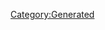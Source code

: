 {{Texts/Bank/BankData
}}

{{Texts/Bank/BankValue:
 | Key=talk_time_01
 | Value=女神の歌で、<br/>あなたに力をあげるわ
}}
                    
{{Texts/Bank/BankValue:
 | Key=talk_time_02
 | Value=ほら、<br/>早く私を楽しませてごらんなさい
}}
                    
{{Texts/Bank/BankValue:
 | Key=talk_time_03
 | Value=身体のケアは大事よ。<br/>特に喉は、しっかりしないとね
}}
                    
{{Texts/Bank/BankValue:
 | Key=talk_time_04
 | Value=人はなぜ、歌を歌うのかしら？<br/>そして、私も…
}}
                    
{{Texts/Bank/BankValue:
 | Key=talk_time_05
 | Value=私のことを知りたいの？<br/>なら、私の歌を聴きなさい
}}
                    
{{Texts/Bank/BankValue:
 | Key=talk_time_06
 | Value=…どこに行ったのかしらね
}}
                    
{{Texts/Bank/BankValue:
 | Key=talk_time_07
 | Value=あら…<br/>あんなところにウミネコ
}}
                    
{{Texts/Bank/BankValue:
 | Key=talk_time_08
 | Value=女神もたまには暇を感じたくなるのよ
}}
                    
{{Texts/Bank/BankValue:
 | Key=talk_login_01
 | Value=おはよう。<br/>お目覚めはいかが？
}}
                    
{{Texts/Bank/BankValue:
 | Key=talk_login_02
 | Value=輝く太陽のように、<br/>力強く歌いましょうか
}}
                    
{{Texts/Bank/BankValue:
 | Key=talk_login_03
 | Value=一緒に休憩する？<br/>フフフ
}}
                    
{{Texts/Bank/BankValue:
 | Key=talk_login_04
 | Value=きれいな夜ね。<br/>まだまだ歌えるわよ？
}}
                    
{{Texts/Bank/BankValue:
 | Key=talk_login_05
 | Value=もう眠るわ。<br/>体調管理が大事なの
}}
                    
{{Texts/Bank/BankValue:
 | Key=talk_comeback_01
 | Value=一度女神に魅せられたら、<br/>逃れられないものよ
}}
                    
{{Texts/Bank/BankValue:
 | Key=talk_comeback_02
 | Value=今日も頑張りなさい
}}
                    
{{Texts/Bank/BankValue:
 | Key=talk_birthday_01
 | Value=私、誕生日なんて<br/>祝ってもらったことがないの
}}
                    
{{Texts/Bank/BankValue:
 | Key=talk_event_01
 | Value=不思議ね、年が明ける瞬間って。<br/>何もかも、新しくなったような<br/>気分になるわ
}}
                    
{{Texts/Bank/BankValue:
 | Key=talk_event_02
 | Value=今日はバレンタイン。<br/>甘いチョコレートとともに、<br/>愛を伝えあう日…なんですって
}}
                    
{{Texts/Bank/BankValue:
 | Key=talk_event_03
 | Value=節分ね。<br/>豆まきをするといっていたけど、<br/>楽しいのかしら？
}}
                    
{{Texts/Bank/BankValue:
 | Key=talk_event_04
 | Value=ひな祭り、ね…<br/>どんな祭りになるのか楽しみだわ
}}
                    
{{Texts/Bank/BankValue:
 | Key=talk_event_05
 | Value=お返し？せっかくだから<br/>もらってあげるわ
}}
                    
{{Texts/Bank/BankValue:
 | Key=talk_event_06
 | Value=実は、私、カナメの妹なの。<br/>なんて嘘よ、<br/>今日はエイプリルフールだもの
}}
                    
{{Texts/Bank/BankValue:
 | Key=talk_event_07
 | Value=休みというのは、<br/>気の向くままに過ごすものよ
}}
                    
{{Texts/Bank/BankValue:
 | Key=talk_event_08
 | Value=ウェディングドレスを着たら、<br/>みんな寂しそうな顔をしていたの。<br/>何故かしら
}}
                    
{{Texts/Bank/BankValue:
 | Key=talk_event_09
 | Value=星は歌う。離れ離れになった<br/>恋人たちの悲しき歌を…
}}
                    
{{Texts/Bank/BankValue:
 | Key=talk_event_10
 | Value=スイカ割り、ビーチフラッグ…<br/>面白いわね
}}
                    
{{Texts/Bank/BankValue:
 | Key=talk_event_11
 | Value=ミラージュがそわそわしながら<br/>お祭りに行ったわ。<br/>ふふっ、楽しみにしてたのね
}}
                    
{{Texts/Bank/BankValue:
 | Key=talk_event_12
 | Value=月見団子？…ひとつだけいただくわ
}}
                    
{{Texts/Bank/BankValue:
 | Key=talk_event_13
 | Value=マキナが仮装用の衣装を用意して<br/>くれるそうよ。どんなハロウィンに<br/>なるのかしら
}}
                    
{{Texts/Bank/BankValue:
 | Key=talk_event_14
 | Value=戦場でも文化祭でも、<br/>ライブなら全力で歌うだけよ
}}
                    
{{Texts/Bank/BankValue:
 | Key=talk_event_15
 | Value=メリークリスマス。<br/>空に雪降る神秘の夜…<br/>素敵な聖夜が訪れるといいわね
}}
                    
{{Texts/Bank/BankValue:
 | Key=talk_event_16
 | Value=来年はどんな出会いがあって、<br/>どんな思い出が紡がれるのかしら
}}
                    
{{Texts/Bank/BankValue:
 | Key=talk_event_17
 | Value=すごい数の観客…<br/>でも、まだ終わりじゃないわよ？
}}
                    
{{Texts/Bank/BankValue:
 | Key=talk_event_18
 | Value=100万人の期待、<br/>私が応えてみせるわ！
}}
                    
{{Texts/Bank/BankValue:
 | Key=talk_event_19
 | Value=200万ダウンロード…<br/>面白くなってきたじゃない
}}
                    
{{Texts/Bank/BankValue:
 | Key=talk_event_20
 | Value=一周年を迎えられたのも、<br/>あなたのおかげね
}}
                    
{{Texts/Bank/BankValue:
 | Key=touch_reaction_01
 | Value=あら、どうしたの？
}}
                    
{{Texts/Bank/BankValue:
 | Key=touch_reaction_02
 | Value=まあ、なかなかいい度胸じゃない
}}
                    
{{Texts/Bank/BankValue:
 | Key=touch_reaction_03
 | Value=ふふっ、おいたがすぎるわよ
}}
                    
{{Texts/Bank/BankValue:
 | Key=touch_reaction_04
 | Value=女神の歌で、<br/>あなたに力をあげるわ
}}
                    
{{Texts/Bank/BankValue:
 | Key=touch_reaction_05
 | Value=ほら、<br/>早く私を楽しませてごらんなさい
}}
                    
{{Texts/Bank/BankValue:
 | Key=touch_reaction_06
 | Value=身体のケアは大事よ。<br/>特に喉は、しっかりしないとね
}}
                    
{{Texts/Bank/BankValue:
 | Key=touch_reaction_07
 | Value=何か用？<br/>話くらいなら聞いてあげるわ
}}
                    
{{Texts/Bank/BankValue:
 | Key=touch_reaction_08
 | Value=…撫でられるって<br/>不思議な気持ちね
}}
                    
{{Texts/Bank/BankValue:
 | Key=login_reaction_01
 | Value=女神からのおくりものよ、<br/>受け取って
}}
                    
{{Texts/Bank/BankValue:
 | Key=login_reaction_02
 | Value=きっとあなたの力になってくれるわ
}}
                    
{{Texts/Bank/BankValue:
 | Key=simulation_result_01
 | Value=なかなかいいライブだったわ。<br/>シミュレーションというのも、<br/>たまには悪くないものね
}}
                    
{{Texts/Bank/BankValue:
 | Key=go_diva_result_01
 | Value=努力は報われる。<br/>そう言うでしょう？
}}
                    
{{Texts/Bank/BankValue:
 | Key=go_diva_result_02
 | Value=自分の世界が少しずつ広がるのは<br/>不思議な気分ね
}}
                    
{{Texts/Bank/BankValue:
 | Key=go_diva_result_03
 | Value=『特別』って響き…<br/>惹かれるものがあるわよね？
}}
                    
{{Texts/Bank/BankValue:
 | Key=intimacy_pointup_01
 | Value=ふふっ
}}
                    
{{Texts/Bank/BankValue:
 | Key=intimacy_pointup_02
 | Value=いいわね
}}
                    
{{Texts/Bank/BankValue:
 | Key=intimacy_pointup_03
 | Value=上出来だわ
}}
                    
{{Texts/Bank/BankValue:
 | Key=present_01
 | Value=ありがとう
}}
                    
{{Texts/Bank/BankValue:
 | Key=present_02
 | Value=ここにはまだ食べたことないものが<br/>たくさんあるわね
}}
                    
{{Texts/Bank/BankValue:
 | Key=present_03
 | Value=たまには、いつもと違うものを<br/>食べてみようかしら
}}
                    
{{Texts/Bank/BankValue:
 | Key=present_04
 | Value=食事の時間ね。<br/>少しだけ休憩しようかしら
}}
                    
{{Texts/Bank/BankValue:
 | Key=present_05
 | Value=元気がない…？<br/>自分じゃよくわからないわ
}}
                    
{{Texts/Bank/BankValue:
 | Key=present_06
 | Value=ふふっ、いつもと違う<br/>楽しいことをしてみたいわね
}}
                    
{{Texts/Bank/BankValue:
 | Key=present_07
 | Value=気分転換…っていうものをするには<br/>どうすればいいのかしら
}}
                    
{{Texts/Bank/BankValue:
 | Key=present_08
 | Value=こう見えて、香りや肌触りには<br/>気を使っているの
}}
                    
{{Texts/Bank/BankValue:
 | Key=present_09
 | Value=おしゃれなものを持つと<br/>気分が変わると聞いたわ…<br/>そういうもの？
}}
                    
{{Texts/Bank/BankValue:
 | Key=present_10
 | Value=あまり買い物はしないけれど、<br/>たまには悪くないわね
}}
                    
{{Texts/Bank/BankValue:
 | Key=present_11
 | Value=いいわね
}}
                    
{{Texts/Bank/BankValue:
 | Key=cs_touch_reaction_01
 | Value=私を呼んだ？
}}
                    
{{Texts/Bank/BankValue:
 | Key=cs_touch_reaction_02
 | Value=女神の歌声を聞きたいの？
}}
                    
{{Texts/Bank/BankValue:
 | Key=cs_touch_reaction_03
 | Value=少し話相手になってくれる？
}}
                    
{{Texts/Bank/BankValue:
 | Key=cs_touch_reaction_04
 | Value=…クラゲチップスって<br/>美味しいのかしら
}}
                    
{{Texts/Bank/BankValue:
 | Key=cs_touch_reaction_05
 | Value=水は冷たい。風は涼しい。<br/>人の手は…あたたかい
}}
                    
{{Texts/Bank/BankValue:
 | Key=cs_touch_reaction_06
 | Value=今日も女神の歌を、<br/>銀河に響かせるわ
}}
                    
{{Texts/Bank/BankValue:
 | Key=cs_touch_reaction_07
 | Value=魅力的な衣装は、<br/>歌を魅せるためにある<br/>…そうでしょう？
}}
                    
{{Texts/Bank/BankValue:
 | Key=cs_touch_reaction_08
 | Value=暇なら、一緒に海に行く？
}}
                    
{{Texts/Bank/BankValue:
 | Key=cs_touch_reaction_09
 | Value=まだまだ、<br/>私について来られるでしょう？
}}
                    
{{Texts/Bank/BankValue:
 | Key=cs_touch_reaction_10
 | Value=ふふ。もっと話しましょう？
}}
                    
{{Texts/Bank/BankValue:
 | Key=talk_event_21
 | Value=フレイアのバースデーパーティーの<br/>準備…今年は、私も参加してみよう<br/>かしら
}}
                    
{{Texts/Bank/BankValue:
 | Key=talk_event_22
 | Value=美雲
}}
                    
{{Texts/Bank/BankValue:
 | Key=talk_event_23
 | Value=カナメ、誕生日おめでとう。<br/>みんな色々準備をしているようね
}}
                    
{{Texts/Bank/BankValue:
 | Key=talk_event_24
 | Value=マキナ、誕生日おめでとう。<br/>今日はあなたの選んだ服を着てあげる
}}
                    
{{Texts/Bank/BankValue:
 | Key=talk_event_25
 | Value=レイナの誕生日パーティー、<br/>今年もマキナがすごく<br/>張り切っていたわ
}}
                    
{{Texts/Bank/BankValue:
 | Key=talk_event_26
 | Value=ランカ、誕生日おめでとう。<br/>にぎやかな一日になりそうね。
}}
                    
{{Texts/Bank/BankValue:
 | Key=talk_event_27
 | Value=シェリル…ランカとアルトに<br/>祝われて、とても幸せそうね
}}
                    
{{Texts/Bank/BankValue:
 | Key=talk_event_28
 | Value=ねぇ、ガムリン。ミレーヌの誕生日を<br/>祝い損ねないように気をつけなさい
}}
                    
{{Texts/Bank/BankValue:
 | Key=talk_event_29
 | Value=ガムリン、バサラへの誕生日<br/>プレゼントを考えているみたいね。<br/>何を贈るつもりなのかしら
}}
                    
{{Texts/Bank/BankValue:
 | Key=talk_event_30
 | Value=今日のミンメイの歌声、<br/>とても綺麗な色をしているわ。<br/>愛に満ちた星雲の色…
}}
                    
{{Texts/Bank/BankValue:
 | Key=talk_event_31
 | Value=ハヤテ
}}
                    
{{Texts/Bank/BankValue:
 | Key=talk_event_32
 | Value=ミラージュ。誕生日おめでとう<br/>あなたにはいつも感謝しているわ<br/>…本当よ？
}}
                    
{{Texts/Bank/BankValue:
 | Key=talk_event_33
 | Value=誕生日おめでとう、メッサー。<br/>…祝われるのは苦手、<br/>って顔してるわね
}}
                    
{{Texts/Bank/BankValue:
 | Key=talk_event_34
 | Value=アラド
}}
                    
{{Texts/Bank/BankValue:
 | Key=talk_event_35
 | Value=チャック
}}
                    
{{Texts/Bank/BankValue:
 | Key=talk_event_36
 | Value=アルト
}}
                    
{{Texts/Bank/BankValue:
 | Key=talk_event_37
 | Value=オズマ
}}
                    
{{Texts/Bank/BankValue:
 | Key=talk_event_38
 | Value=レイ
}}
                    
{{Texts/Bank/BankValue:
 | Key=talk_event_39
 | Value=輝
}}
                    
{{Texts/Bank/BankValue:
 | Key=talk_event_40
 | Value=ガムリン
}}
                    
{{Texts/Bank/BankValue:
 | Key=talk_event_41
 | Value=未沙
}}
                    
{{Texts/Bank/BankValue:
 | Key=talk_event_42
 | Value=私たちが映画になるらしいわ。<br/>なかなか興味深いわね
}}
                    
{{Texts/Bank/BankValue:
 | Key=talk_event_43
 | Value=私たちがここまでやってこれたのも、<br/>すべてあなたのおかげよ。…ふふっ<br/>嘘なんかじゃないわ、本当のことよ
}}
                    
{{Texts/Bank/BankValue:
 | Key=talk_event_44
 | Value=私、あなたのこと尊敬してるのよ。<br/>これだけの歌姫たちを支えたなんて、<br/>並大抵のことじゃない…そうでしょ？
}}
                    
{{Texts/Bank/BankValue:
 | Key=talk_event_45
 | Value=別れることになったとしても、<br/>私たちの繋がりは決して消えない。<br/>そう、歌は死なない…いい言葉ね。
}}
                    
{{Texts/Bank/BankValue:
 | Key=talk_event_46
 | Value=ミラージュはミレーヌとずいぶん<br/>話し込んでいたみたいね。<br/>やっぱり寂しいんじゃないかしら。
}}
                    
{{Texts/Bank/BankValue:
 | Key=talk_event_47
 | Value=時空を超えて再び銀河のために歌った<br/>ミンメイ。彼女は納得しないでしょう<br/>けど、紛れもなく伝説の歌姫だったわ
}}
                    [[Category:Generated]]
